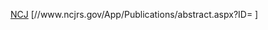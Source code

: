 [[National Criminal Justice Reference Service|NCJ]] [//www.ncjrs.gov/App/Publications/abstract.aspx?ID={{{1}}} {{{1}}}]<noinclude>{{documentation}}</noinclude>